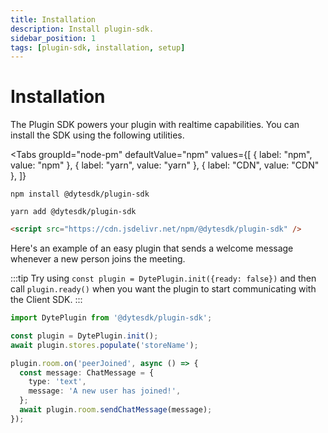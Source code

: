 ```yaml
---
title: Installation
description: Install plugin-sdk.
sidebar_position: 1
tags: [plugin-sdk, installation, setup]
---
```


# Installation

The Plugin SDK powers your plugin with realtime capabilities. You can install
the SDK using the following utilities.


<Tabs
  groupId="node-pm"
  defaultValue="npm"
  values={[
    { label: "npm", value: "npm" },
    { label: "yarn", value: "yarn" },
    { label: "CDN", value: "CDN" },
  ]}
>
  <TabItem value="npm">

```shell
npm install @dytesdk/plugin-sdk
```

  </TabItem>
  <TabItem value="yarn">

```shell
yarn add @dytesdk/plugin-sdk
```

  </TabItem>
  <TabItem value="CDN">

```html
<script src="https://cdn.jsdelivr.net/npm/@dytesdk/plugin-sdk" />
```

  </TabItem>
</Tabs>

Here's an example of an easy plugin that sends a welcome message whenever a new
person joins the meeting.

:::tip Try using `const plugin = DytePlugin.init({ready: false})` and then call
`plugin.ready()` when you want the plugin to start communicating with the Client
SDK. :::

```ts
import DytePlugin from '@dytesdk/plugin-sdk';

const plugin = DytePlugin.init();
await plugin.stores.populate('storeName');

plugin.room.on('peerJoined', async () => {
  const message: ChatMessage = {
    type: 'text',
    message: 'A new user has joined!',
  };
  await plugin.room.sendChatMessage(message);
});
```
